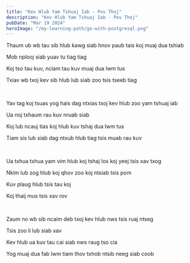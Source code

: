 ```yaml
---
title: "Kev Hlub Yam Tshuaj Iab - Pov Thoj"
description: "Kev Hlub Yam Tshuaj Iab - Pov Thoj"
pubDate: "Mar 19 2024"
heroImage: "/my-learning-path/go-with-postgresql.png"
---
```



Thaum ub wb tau sib hlub kawg siab hnov paub tais koj muaj dua tshiab

Mob nplooj siab yuav tu tiag tiag

Koj tso tau kuv, nciam tau kuv muaj dua lwm tus

Txiav wb txoj kev sib hlub lub siab zoo tsis tseeb tiag

<br />

Yav tag koj tsuas yog hais dag ntxias txoj kev hlub zoo yam tshuaj iab

Ua noj txhaum rau kuv nruab siab

Koj lub ncauj tias koj hlub kuv tshaj dua lwm tus

Tiam sis lub siab dag ntxub hlub tiag tsis muab rau kuv

<br />

Ua txhua txhua yam vim hlub koj tshaj los koj yeej tsis xav txog

Nkim lub zog hlub koj qhov zoo koj ntsiab tsis pom

Kuv plaug hlub tsis tau koj

Koj thaij mus tsis xav rov

<br />

Zaum no wb sib ncaim deb txoj kev hlub nws tsis ruaj ntseg

Tsis zoo li lub siab xav

Kev hlub ua kuv tau cai siab nws raug tso cia

Yog muaj dua fab lwm tiam thov txhob ntsib neeg siab coob